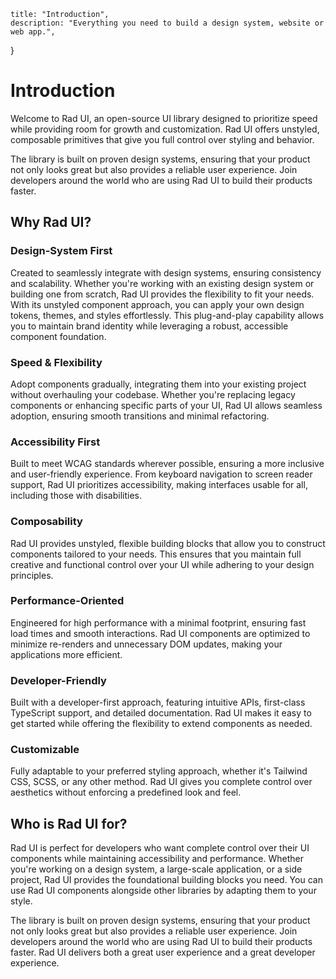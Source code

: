     title: "Introduction",
    description: "Everything you need to build a design system, website or web app.",
  }

# Introduction

Welcome to Rad UI, an open-source UI library designed to prioritize speed while providing room for growth and customization. Rad UI offers unstyled, composable primitives that give you full control over styling and behavior.

The library is built on proven design systems, ensuring that your product not only looks great but also provides a reliable user experience. Join developers around the world who are using Rad UI to build their products faster.

## Why Rad UI?

### Design-System First
Created to seamlessly integrate with design systems, ensuring consistency and scalability. Whether you're working with an existing design system or building one from scratch, Rad UI provides the flexibility to fit your needs. With its unstyled component approach, you can apply your own design tokens, themes, and styles effortlessly. This plug-and-play capability allows you to maintain brand identity while leveraging a robust, accessible component foundation.

### Speed & Flexibility
Adopt components gradually, integrating them into your existing project without overhauling your codebase. Whether you're replacing legacy components or enhancing specific parts of your UI, Rad UI allows seamless adoption, ensuring smooth transitions and minimal refactoring.

### Accessibility First
Built to meet WCAG standards wherever possible, ensuring a more inclusive and user-friendly experience. From keyboard navigation to screen reader support, Rad UI prioritizes accessibility, making interfaces usable for all, including those with disabilities.

### Composability
Rad UI provides unstyled, flexible building blocks that allow you to construct components tailored to your needs. This ensures that you maintain full creative and functional control over your UI while adhering to your design principles.

### Performance-Oriented
Engineered for high performance with a minimal footprint, ensuring fast load times and smooth interactions. Rad UI components are optimized to minimize re-renders and unnecessary DOM updates, making your applications more efficient.

### Developer-Friendly
Built with a developer-first approach, featuring intuitive APIs, first-class TypeScript support, and detailed documentation. Rad UI makes it easy to get started while offering the flexibility to extend components as needed.

### Customizable
Fully adaptable to your preferred styling approach, whether it's Tailwind CSS, SCSS, or any other method. Rad UI gives you complete control over aesthetics without enforcing a predefined look and feel.


## Who is Rad UI for?

Rad UI is perfect for developers who want complete control over their UI components while maintaining accessibility and performance. Whether you're working on a design system, a large-scale application, or a side project, Rad UI provides the foundational building blocks you need. You can use Rad UI components alongside other libraries by adapting them to your style.

The library is built on proven design systems, ensuring that your product not only looks great but also provides a reliable user experience. Join developers around the world who are using Rad UI to build their products faster. Rad UI delivers both a great user experience and a great developer experience.



